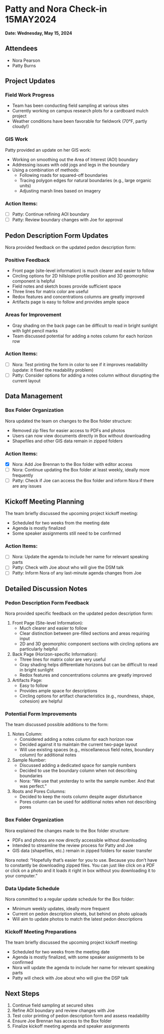 # Patty and Nora Check-in 15MAY2024

**Date: Wednesday, May 15, 2024**

## Attendees

-   Nora Pearson
-   Patty Burns

## Project Updates

### Field Work Progress

-   Team has been conducting field sampling at various sites
-   Currently working on campus research plots for a cardboard mulch project
-   Weather conditions have been favorable for fieldwork (70°F, partly cloudy!)

### GIS Work

Patty provided an update on her GIS work:

-   Working on smoothing out the Area of Interest (AOI) boundary
-   Addressing issues with odd jogs and legs in the boundary
-   Using a combination of methods:
    -   Following roads for squared-off boundaries
    -   Tracing polygon edges for natural boundaries (e.g., large organic units)
    -   Adjusting marsh lines based on imagery

### Action Items:

-   [ ] Patty: Continue refining AOI boundary
-   [ ] Patty: Review boundary changes with Joe for approval

## Pedon Description Form Updates

Nora provided feedback on the updated pedon description form:

### Positive Feedback

-   Front page (site-level information) is much clearer and easier to follow
-   Circling options for 2D hillslope profile position and 3D geomorphic component is helpful
-   Field notes and sketch boxes provide sufficient space
-   Three lines for matrix color are useful
-   Redox features and concentrations columns are greatly improved
-   Artifacts page is easy to follow and provides ample space

### Areas for Improvement

-   Gray shading on the back page can be difficult to read in bright sunlight with light pencil marks
-   Team discussed potential for adding a notes column for each horizon row

### Action Items:

-   [ ] Nora: Test printing the form in color to see if it improves readability (update: it fixed the readability problem)
-   [ ] Patty: Consider options for adding a notes column without disrupting the current layout

## Data Management

### Box Folder Organization

Nora updated the team on changes to the Box folder structure:

-   Removed zip files for easier access to PDFs and photos
-   Users can now view documents directly in Box without downloading
-   Shapefiles and other GIS data remain in zipped folders

### Action Items:

-   [x] Nora: Add Joe Brennan to the Box folder with editor access
-   [ ] Nora: Continue updating the Box folder at least weekly, ideally more frequently
-   [ ] Patty: Check if Joe can access the Box folder and inform Nora if there are any issues

## Kickoff Meeting Planning

The team briefly discussed the upcoming project kickoff meeting:

-   Scheduled for two weeks from the meeting date
-   Agenda is mostly finalized
-   Some speaker assignments still need to be confirmed

### Action Items:

-   [ ] Nora: Update the agenda to include her name for relevant speaking parts
-   [ ] Patty: Check with Joe about who will give the DSM talk
-   [ ] Patty: Inform Nora of any last-minute agenda changes from Joe

## Detailed Discussion Notes

### Pedon Description Form Feedback

Nora provided specific feedback on the updated pedon description form:

1.  Front Page (Site-level Information):
    -   Much clearer and easier to follow
    -   Clear distinction between pre-filled sections and areas requiring input
    -   2D and 3D geomorphic component sections with circling options are particularly helpful
2.  Back Page (Horizon-specific Information):
    -   Three lines for matrix color are very useful
    -   Gray shading helps differentiate horizons but can be difficult to read in bright sunlight
    -   Redox features and concentrations columns are greatly improved
3.  Artifacts Page:
    -   Easy to follow
    -   Provides ample space for descriptions
    -   Circling options for artifact characteristics (e.g., roundness, shape, cohesion) are helpful

### Potential Form Improvements

The team discussed possible additions to the form:

1.  Notes Column:
    -   Considered adding a notes column for each horizon row
    -   Decided against it to maintain the current two-page layout
    -   Will use existing spaces (e.g., miscellaneous field notes, boundary column) for additional notes
2.  Sample Number:
    -   Discussed adding a dedicated space for sample numbers
    -   Decided to use the boundary column when not describing boundaries
    -   Nora: "We use that yesterday to write the sample number. And that was perfect."
3.  Roots and Pores Columns:
    -   Decided to keep the roots column despite auger disturbance
    -   Pores column can be used for additional notes when not describing pores

### Box Folder Organization

Nora explained the changes made to the Box folder structure:

-   PDFs and photos are now directly accessible without downloading
-   Intended to streamline the review process for Patty and Joe
-   GIS data (shapefiles, etc.) remain in zipped folders for easier transfer

Nora noted: "Hopefully that's easier for you to use. Because you don't have to constantly be downloading zipped files. You can just like click on a PDF or click on a photo and it loads it right in box without you downloading it to your computer."

### Data Update Schedule

Nora committed to a regular update schedule for the Box folder:

-   Minimum weekly updates, ideally more frequent
-   Current on pedon description sheets, but behind on photo uploads
-   Will aim to update photos to match the latest pedon descriptions

### Kickoff Meeting Preparations

The team briefly discussed the upcoming project kickoff meeting:

-   Scheduled for two weeks from the meeting date
-   Agenda is mostly finalized, with some speaker assignments to be confirmed
-   Nora will update the agenda to include her name for relevant speaking parts
-   Patty will check with Joe about who will give the DSP talk

## Next Steps

1.  Continue field sampling at secured sites
2.  Refine AOI boundary and review changes with Joe
3.  Test color printing of pedon description form and assess readability
4.  Ensure Joe Brennan has access to the Box folder
5.  Finalize kickoff meeting agenda and speaker assignments

